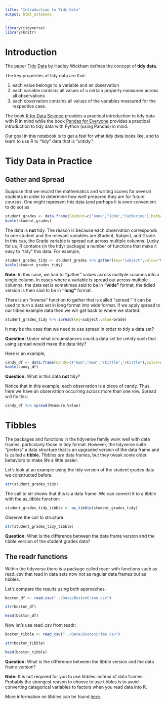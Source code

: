 ```yaml
---
title: "Introduction to Tidy Data"
output: html_notebook
---
```



```r
library(tidyverse)
library(knitr)
```


# Introduction 


The paper [Tidy Data](file:///Users/grahamj7/Downloads/v59i10.pdf) by Hadley Wickham defines the concept of **tidy data.**

The key properties of tidy data are that:

1) each value belongs to a variable and an observation
2) each variable contains all values of a certain property measured across all observations
3) each observation contains all values of the variables measured for the respective case. 

The book [R for Data Science](https://r4ds.had.co.nz/tidy-data.html) provides a practical introduction to tidy data with R in mind while the book [Pandas for Everyone](https://github.com/chendaniely/pandas_for_everyone) provides a practical introduction to tidy data with Python (using Pandas) in mind. 


Our goal in this notebook is to get a feel for what tidy data looks like, and to learn to use R to "tidy" data that is "untidy."

# Tidy Data in Practice

## Gather and Spread

Suppose that we record the mathematics and writing scores for several students in order to determine how well-prepared they are for future courses. One might represent this data (and perhaps it is even convenient to do so) as
```r
student_grades <- data.frame(Student=c("Anna","John","Catherine"),Math=c(86,43,80),English=c(90,75,82))
kable(student_grades)
```


The data is **not** tidy. The reason is because each observation corresponds to one student and the relevant variables are Student, Subject, and Grade. In this cas, the Grade variable is spread out across multiple columns. Lucky for us, R contains (in the tidyr package) a number of functions that make it easy to "tidy" this data. For example,
```r
student_grades_tidy <- student_grades %>% gather(key="Subject",value="Grade",Math,English)
kable(student_grades_tidy)
```

**Note:** In this case, we had to "gather" values across multiple columns into a single column. In cases where a variable is spread out across multiple columns, the data set is sometimes said to be in **"wide"** format, the tidied version is then said to be in **"long"** format. 

There is an "inverse" function to gather that is called "spread." It can be used to turn a data set in long format into wide format. If we apply spread to our tidied example data then we will get back to where we started:
```r
student_grades_tidy %>% spread(key=Subject,value=Grade)
```

It may be the case that we need to use spread in order to tidy a data set? 

**Question:** Under what circumstances could a data set be untidy such that using spread would make the data tidy? 

Here is an example, 
```r
candy_df <- data.frame(Candy=c("m&m","m&m","skittle","skittle"),Color=c("brown","brown","red","red"),Measure=c("weight","diameter","weight","diameter"),Value=c(0.2,0.3,0.1,0.4))
kable(candy_df)
```

**Question:** What is this data **not** tidy? 

Notice that in this example, each observation is a piece of candy. Thus, here we have an observation occurring across more than one row. Spread will fix this:
```r
candy_df %>% spread(Measure,Value)
```


# Tibbles

The packages and functions in the  tidyverse family work well with data frames, particularly those in tidy format. However, the tidyverse suite "prefers" a data structure that is an upgraded version of the data frame and is called a **tibble.** Tibbles *are* data frames, but they tweak some older behaviors to make life a little easier. 

Let's look at an example using the tidy version of the student grades data we constructed before. 
```r
str(student_grades_tidy)
```
The call to str shows that this is a data frame. We can convert it to a tibble with the as_tibble function:
```r
student_grades_tidy_tibble <- as_tibble(student_grades_tidy)
```

Observe the call to structure:
```r
str(student_grades_tidy_tibble)
```

**Question:** What is the difference between the data frame version and the tibble version of the student grades data? 

## The readr functions

Within the tidyverse there is a package called readr with functions such as read_csv that read in data sets now not as regular data frames but as tibbles. 

Let's compare the results using both approaches. 

```r
boston_df <- read.csv("../Data/BostonCrime.csv")
```


```r

str(boston_df)
```

```r

head(boston_df)
```


Now let's use read_csv from readr:
```r
boston_tibble <- read_csv("../Data/BostonCrime.csv")
```


```r
str(boston_tibble)
```

```r
head(boston_tibble)
```

**Question:** What is the difference between the tibble version and the data frame version? 


**Note:** It is not required for you to use tibbles instead of data frames. Probably the strongest reason
 to choose to use tibbles is to avoid converting categorical variables to factors when you read data into R. 
 
More information on tibbles can be found [here](https://cran.r-project.org/web/packages/tibble/vignettes/tibble.html). 
